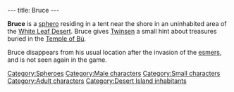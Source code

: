 ---
title: Bruce
---

{{Character|
Name=Bruce|
Image=BBBRUCE.jpg|
Race=[[Sphero]]|
Gender=Male|
Size=Small|
Age=Adult}}

'''Bruce''' is a [[sphero]] residing in a tent near the shore in an uninhabited area of the [[White Leaf Desert]]. Bruce gives [[Twinsen]] a small hint about treasures buried in the [[Temple of Bù]].

Bruce disappears from his usual location after the invasion of the [[esmers]], and is not seen again in the game.

[[Category:Spheroes]]
[[Category:Male characters]]
[[Category:Small characters]]
[[Category:Adult characters]]
[[Category:Desert Island inhabitants]]